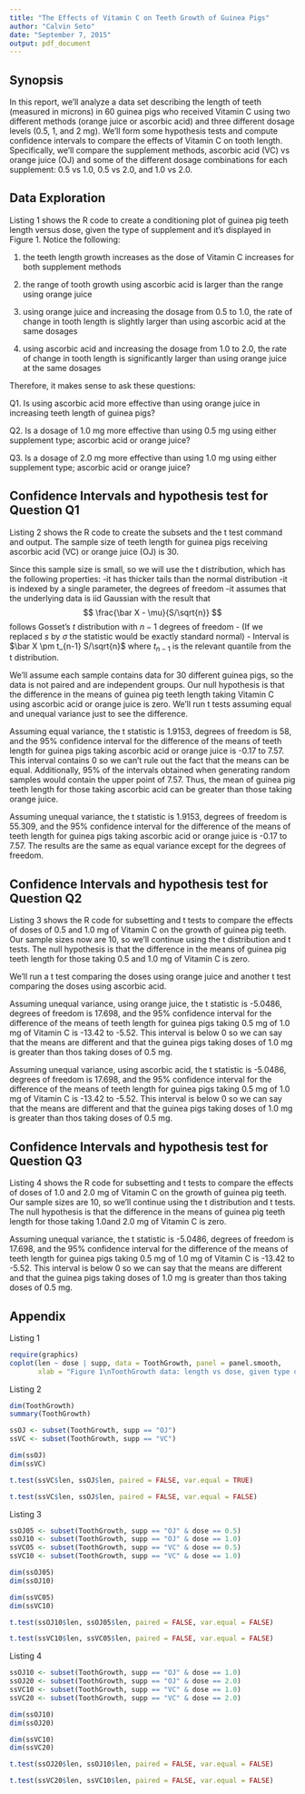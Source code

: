 ```yaml
---
title: "The Effects of Vitamin C on Teeth Growth of Guinea Pigs"
author: "Calvin Seto"
date: "September 7, 2015"
output: pdf_document
---
```


## Synopsis
In this report, we'll analyze a data set describing the length of teeth (measured in microns) in 60 guinea pigs who received Vitamin C using two different methods (orange juice or ascorbic acid) and three different dosage levels (0.5, 1, and 2 mg).  We'll form some hypothesis tests and compute confidence intervals to compare the effects of Vitamin C on tooth length.  Specifically, we'll compare the supplement methods, ascorbic acid (VC) vs orange juice (OJ) and some of the different dosage combinations for each supplement: 0.5 vs 1.0, 0.5 vs 2.0, and 1.0 vs 2.0.

## Data Exploration
Listing 1 shows the R code to create a conditioning plot of guinea pig teeth length versus dose, given the type of supplement and it's displayed in Figure 1.  Notice the following:

1. the teeth length growth increases as the dose of Vitamin C increases for both supplement methods

2. the range of tooth growth using ascorbic acid is larger than the range using orange juice

3. using orange juice and increasing the dosage from 0.5 to 1.0, the rate of change in tooth length is slightly larger than using ascorbic acid at the same dosages

4. using ascorbic acid and increasing the dosage from 1.0 to 2.0, the rate of change in tooth length is significantly larger than using orange juice at the same dosages

Therefore, it makes sense to ask these questions:

Q1. Is using ascorbic acid more effective than using orange juice in increasing teeth length of guinea pigs?

Q2. Is a dosage of 1.0 mg more effective than using 0.5 mg using either supplement type; ascorbic acid or orange juice?

Q3. Is a dosage of 2.0 mg more effective than using 1.0 mg using either supplement type; ascorbic acid or orange juice?

## Confidence Intervals and hypothesis test for Question Q1
Listing 2 shows the R code to create the subsets and the t test command and output.  The sample size of teeth length for guinea pigs receiving ascorbic acid (VC) or orange juice (OJ) is 30.

Since this sample size is small, so we will use the t distribution, which has the following properties:
-it has thicker tails than the normal distribution
-it is indexed by a single parameter, the degrees of freedom
-it assumes that the underlying data is iid Gaussian with the result that
$$
\frac{\bar X - \mu}{S/\sqrt{n}}
$$
follows Gosset's $t$ distribution with $n-1$ degrees of freedom
- (If we replaced $s$ by $\sigma$ the statistic would be exactly standard normal)
- Interval is $\bar X \pm t_{n-1} S/\sqrt{n}$ where $t_{n-1}$
is the relevant quantile from the t distribution.

We'll assume each sample contains data for 30 different guinea pigs, so the data is not paired and are independent groups.  Our null hypothesis is that the difference in the means of guinea pig teeth length taking Vitamin C using ascorbic acid or orange juice is zero.  We'll run t tests assuming equal and unequal variance just to see the difference.

Assuming equal variance, the t statistic is 1.9153, degrees of freedom is 58, and the 95% confidence interval for the difference of the means of teeth length for guinea pigs taking ascorbic acid or orange juice is -0.17 to 7.57.  This interval contains 0 so we can't rule out the fact that the means can be equal.  Additionally, 95% of the intervals obtained when generating random samples would contain the upper point of 7.57.  Thus, the mean of guinea pig teeth length for those taking ascorbic acid can be greater than those taking orange juice.

Assuming unequal variance, the t statistic is 1.9153, degrees of freedom is 55.309, and the 95% confidence interval for the difference of the means of teeth length for guinea pigs taking ascorbic acid or orange juice is -0.17 to 7.57.  The results are the same as equal variance except for the degrees of freedom.

## Confidence Intervals and hypothesis test for Question Q2
Listing 3 shows the R code for subsetting and t tests to compare the effects of doses of 0.5 and 1.0 mg of Vitamin C on the growth of guinea pig teeth.  Our sample sizes now are 10, so we'll continue using the t distribution and t tests.  The null hypothesis is that the difference in the means of guinea pig teeth length for those taking 0.5 and 1.0 mg of Vitamin C is zero.

We'll run a t test comparing the doses using orange juice and another t test comparing the doses using ascorbic acid.

Assuming unequal variance, using orange juice, the t statistic is -5.0486, degrees of freedom is 17.698, and the 95% confidence interval for the difference of the means of teeth length for guinea pigs taking 0.5 mg of 1.0 mg of Vitamin C is -13.42 to -5.52.  This interval is below 0 so we can say that the means are different and that the guinea pigs taking doses of 1.0 mg is greater than thos taking doses of 0.5 mg.

Assuming unequal variance, using ascorbic acid, the t statistic is -5.0486, degrees of freedom is 17.698, and the 95% confidence interval for the difference of the means of teeth length for guinea pigs taking 0.5 mg of 1.0 mg of Vitamin C is -13.42 to -5.52.  This interval is below 0 so we can say that the means are different and that the guinea pigs taking doses of 1.0 mg is greater than thos taking doses of 0.5 mg.


## Confidence Intervals and hypothesis test for Question Q3
Listing 4 shows the R code for subsetting and t tests to compare the effects of doses of 1.0 and 2.0 mg of Vitamin C on the growth of guinea pig teeth.  Our sample sizes are 10, so we'll continue using the t distribution and t tests.  The null hypothesis is that the difference in the means of guinea pig teeth length for those taking 1.0and 2.0 mg of Vitamin C is zero.

Assuming unequal variance, the t statistic is -5.0486, degrees of freedom is 17.698, and the 95% confidence interval for the difference of the means of teeth length for guinea pigs taking 0.5 mg of 1.0 mg of Vitamin C is -13.42 to -5.52.  This interval is below 0 so we can say that the means are different and that the guinea pigs taking doses of 1.0 mg is greater than thos taking doses of 0.5 mg.


## Appendix
Listing 1
```r
require(graphics)
coplot(len ~ dose | supp, data = ToothGrowth, panel = panel.smooth,
       xlab = "Figure 1\nToothGrowth data: length vs dose, given type of supplement")
```

Listing 2
```r
dim(ToothGrowth)
summary(ToothGrowth)

ssOJ <- subset(ToothGrowth, supp == "OJ")
ssVC <- subset(ToothGrowth, supp == "VC")

dim(ssOJ)
dim(ssVC)

t.test(ssVC$len, ssOJ$len, paired = FALSE, var.equal = TRUE)

t.test(ssVC$len, ssOJ$len, paired = FALSE, var.equal = FALSE)
```

Listing 3
```r
ssOJ05 <- subset(ToothGrowth, supp == "OJ" & dose == 0.5)
ssOJ10 <- subset(ToothGrowth, supp == "OJ" & dose == 1.0)
ssVC05 <- subset(ToothGrowth, supp == "VC" & dose == 0.5)
ssVC10 <- subset(ToothGrowth, supp == "VC" & dose == 1.0)

dim(ssOJ05)
dim(ssOJ10)

dim(ssVC05)
dim(ssVC10)

t.test(ssOJ10$len, ssOJ05$len, paired = FALSE, var.equal = FALSE)    

t.test(ssVC10$len, ssVC05$len, paired = FALSE, var.equal = FALSE)    

```

Listing 4
```r
ssOJ10 <- subset(ToothGrowth, supp == "OJ" & dose == 1.0)
ssOJ20 <- subset(ToothGrowth, supp == "OJ" & dose == 2.0)
ssVC10 <- subset(ToothGrowth, supp == "VC" & dose == 1.0)
ssVC20 <- subset(ToothGrowth, supp == "VC" & dose == 2.0)

dim(ssOJ10)
dim(ssOJ20)

dim(ssVC10)
dim(ssVC20)

t.test(ssOJ20$len, ssOJ10$len, paired = FALSE, var.equal = FALSE)

t.test(ssVC20$len, ssVC10$len, paired = FALSE, var.equal = FALSE)
```

